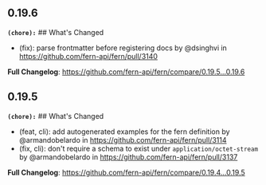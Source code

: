 ## 0.19.6
**`(chore):`** ## What's Changed
* (fix): parse frontmatter before registering docs by @dsinghvi in https://github.com/fern-api/fern/pull/3140


**Full Changelog**: https://github.com/fern-api/fern/compare/0.19.5...0.19.6

## 0.19.5
**`(chore):`** ## What's Changed
* (feat, cli): add autogenerated examples for the fern definition by @armandobelardo in https://github.com/fern-api/fern/pull/3114
* (fix, cli): don't require a schema to exist under `application/octet-stream` by @armandobelardo in https://github.com/fern-api/fern/pull/3137


**Full Changelog**: https://github.com/fern-api/fern/compare/0.19.4...0.19.5

